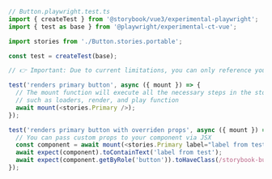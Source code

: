 ```ts
// Button.playwright.test.ts
import { createTest } from '@storybook/vue3/experimental-playwright';
import { test as base } from '@playwright/experimental-ct-vue';

import stories from './Button.stories.portable';

const test = createTest(base);

// 👉 Important: Due to current limitations, you can only reference your stories as JSX elements.

test('renders primary button', async ({ mount }) => {
  // The mount function will execute all the necessary steps in the story,
  // such as loaders, render, and play function
  await mount(<stories.Primary />);
});

test('renders primary button with overriden props', async ({ mount }) => {
  // You can pass custom props to your component via JSX
  const component = await mount(<stories.Primary label="label from test" />);
  await expect(component).toContainText('label from test');
  await expect(component.getByRole('button')).toHaveClass(/storybook-button--primary/);
});
```
